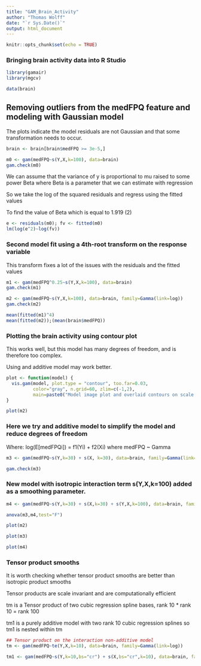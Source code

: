 ```yaml
---
title: "GAM_Brain_Activity"
author: "Thomas Wolff"
date: "`r Sys.Date()`"
output: html_document
---
```


```r
knitr::opts_chunk$set(echo = TRUE)
```

### Bringing brain activity data into R Studio

```r
library(gamair)
library(mgcv)

data(brain)
```

##  Removing outliers from the medFPQ feature and modeling with Gaussian model

The plots indicate the model residuals are not Gaussian and that some transformation needs to occur.

```r
brain <- brain[brain$medFPQ >= 3e-5,]

m0 <- gam(medFPQ~s(Y,X,k=100), data=brain)
gam.check(m0)
```
We can assume that the variance of y is proportional to mu raised to some power Beta 
where Beta is a parameter that we can estimate with regression

So we take the log of the squared residuals and regress using the fitted values

To find the value of Beta which is equal to 1.919 (2)

```r
e <- residuals(m0); fv <- fitted(m0)
lm(log(e^2)~log(fv))

```
### Second model fit using a 4th-root transform on the response variable

This transform fixes a lot of the issues with the residuals and the fitted values

```r
m1 <- gam(medFPQ^0.25~s(Y,X,k=100), data=brain)
gam.check(m1)

```



```r
m2 <- gam(medFPQ~s(Y,X,k=100), data=brain, family=Gamma(link=log))
gam.check(m2)

mean(fitted(m1)^4)
mean(fitted(m2));(mean(brain$medFPQ))
```


### Plotting the brain activity using contour plot

This works well, but this model has many degrees of freedom, and is therefore too complex.

Using and additive model may work better.

```r

plot <- function(model) {
  vis.gam(model, plot.type = "contour", too.far=0.03,
          color="gray", n.grid=60, zlim=c(-1,2), 
          main=paste0("Model image plot and overlaid contours on scale of linear predictor"))
}

plot(m2)
```

### Here we try and additive model to simplify the model and reduce degrees of freedom

Where: log(E[medFPQi]) = f1(Yi) + f2(Xi) where medFPQ ~ Gamma

```r
m3 <- gam(medFPQ~s(Y,k=30) + s(X, k=30), data=brain, family=Gamma(link=log))

gam.check(m3)

```
### New model with isotropic interaction term s(Y,X,k=100) added as a smoothing parameter.


```r
m4 <- gam(medFPQ~s(Y,k=30) + s(X,k=30) + s(Y,X,k=100), data=brain, family=Gamma(link=log))

anova(m3,m4,test="F")

plot(m2)

plot(m3)

plot(m4)
```
### Tensor product smooths 

It is worth checking whether tensor product smooths are better than isotropic product smooths

Tensor products are scale invariant and are computationally efficient 

tm is a Tensor product of two cubic regression spline bases, rank 10 * rank 10 = rank 100

tm1 is a purely additive model with two rank 10 cubic regression splines so tm1 is nested within tm

```r
## Tensor product on the interaction non-additive model
tm <- gam(medFPQ~te(Y,X,k=10), data=brain, family=Gamma(link=log))

tm1 <- gam(medFPQ~s(Y,k=10,bs="cr") + s(X,bs="cr",k=10), data=brain, family=Gamma(link=log))

```

